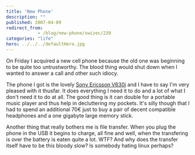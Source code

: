 ```yaml
---
title: 'New Phone'
description: ""
published: 2007-04-09
redirect_from: 
            - /blog/new-phone/swizec/239
categories: "life"
hero: ../../../defaultHero.jpg
---
```

On Friday I acquired a new cell phone because the old one was beginning to be quite too untrustworthy. The blood thing would shut down when I wanted to answer a call and other such idiocy.

The phone I got is the lovely [Sony Ericsson V630i](http://www.sonyericsson.com/spg.jsp?cc=global&lc=en&ver=4001&template=pp1_1_1&zone=pp&lm=pp1&pid=10457) and I have to say I&#x27;m very pleased with it thusfar. It does everything I need it to do and a lot of what I don&#x27;t need it to do at all. The good thing is it can double for a portable music player and thus help in decluttering my pockets. It&#x27;s silly though that I had to spend an additional 70€ just to buy a pair of decent compatible headphones and a one gigabyte large memory stick.

Another thing that really bothers me is file transfer. When you plug the phone in the USB it begins to charge, all fine and well, when the transfering is over the battery is eaten quite a lot. WTF? And why does the transfer itself have to be this bloody slow? Is somebody hating linux perhaps?
